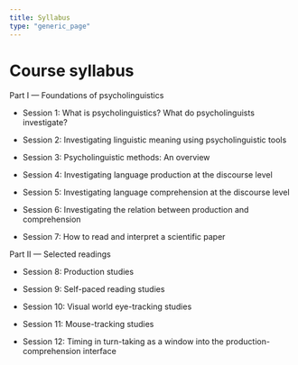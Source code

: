 ```yaml
---
title: Syllabus
type: "generic_page"
---
```


# Course syllabus

Part I --- Foundations of psycholinguistics

- Session 1: What is psycholinguistics? What do psycholinguists investigate?

- Session 2: Investigating linguistic meaning using psycholinguistic tools

- Session 3: Psycholinguistic methods: An overview

- Session 4: Investigating language production at the discourse level

- Session 5: Investigating language comprehension at the discourse level

- Session 6: Investigating the relation between production and comprehension

- Session 7: How to read and interpret a scientific paper

Part II --- Selected readings

- Session 8: Production studies

- Session 9: Self-paced reading studies

- Session 10: Visual world eye-tracking studies

- Session 11: Mouse-tracking studies

- Session 12: Timing in turn-taking as a window into the production-comprehension interface

